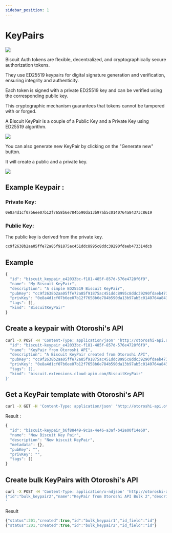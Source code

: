 ```yaml
---
sidebar_position: 1
---
```



# KeyPairs

![](/img/undraw_fingerprint.svg)

Biscuit Auth tokens are flexible, decentralized, and cryptographically secure authorization tokens. 

They use ED25519 keypairs for digital signature generation and verification, ensuring integrity and authenticity.

Each token is signed with a private ED25519 key and can be verified using the corresponding public key. 

This cryptographic mechanism guarantees that tokens cannot be tampered with or forged.

A Biscuit KeyPair is a couple of a Public Key and a Private Key using ED25519 algorithm.

![](/screenshots/biscuit-keypair-creation.png)

You can also generate new KeyPair by clicking on the "Generate new" button.

It will create a public and a private key.

![](/screenshots/biscuit-keypair-creation-generate-new.png)

## Example Keypair :

### Private Key:
```txt
0e8a4d1cf07b6ee07b12f7658b6e784b590da13b97ab5c0140764a84373c8619
```

### Public Key:
The public key is derived from the private key.

```txt
cc9f2638b2aa05ffe72a85f91875ac451ddc8995c8ddc39290fdaeb473314dcb
```

## Example

```javascript
{
  "id": "biscuit_keypair_e42033bc-f181-485f-857d-576e4728f6f9",
  "name": "My Biscuit KeyPair",
  "description": "A simple ED25519 Biscuit KeyPair",
  "pubKey": "cc9f2638b2aa05ffe72a85f91875ac451ddc8995c8ddc39290fdaeb473314dcb",
  "privKey": "0e8a4d1cf07b6ee07b12f7658b6e784b590da13b97ab5c0140764a84373c8619",
  "tags": [],
  "kind": "BiscuitKeyPair"
}
```

## Create a keypair with Otoroshi's API
```bash 
curl -X POST -H 'Content-Type: application/json' 'http://otoroshi-api.oto.tools:8080/apis/biscuit.extensions.cloud-apim.com/v1/biscuit-keypairs' -u admin-api-apikey-id:admin-api-apikey-secret -d '{
  "id": "biscuit-keypair_e42033bc-f181-485f-857d-576e4728f6f9",
  "name": "KeyPair from Otoroshi API",
  "description": "A Biscuit KeyPair created from Otoroshi API",
  "pubKey": "cc9f2638b2aa05ffe72a85f91875ac451ddc8995c8ddc39290fdaeb473314dcb",
  "privKey": "0e8a4d1cf07b6ee07b12f7658b6e784b590da13b97ab5c0140764a84373c8619",
  "tags": [],
  "kind": "biscuit.extensions.cloud-apim.com/BiscuitKeyPair"
}'
```

## Get a KeyPair template with Otoroshi's API
```bash 
curl -X GET -H 'Content-Type: application/json' 'http://otoroshi-api.oto.tools:8080/apis/biscuit.extensions.cloud-apim.com/v1/biscuit-keypairs/_template' -u admin-api-apikey-id:admin-api-apikey-secret
```

Result : 
```js
{
  "id": "biscuit-keypair_b6f88449-9c1a-4e46-a3af-b42e00f14e60",
  "name": "New Biscuit Key Pair",
  "description": "New biscuit KeyPair",
  "metadata": {},
  "pubKey": "",
  "privKey": "",
  "tags": []
}
```

## Create bulk KeyPairs with Otoroshi's API
```bash 
curl -X POST -H 'Content-Type: application/x-ndjson' 'http://otoroshi-api.oto.tools:8080/apis/biscuit.extensions.cloud-apim.com/v1/biscuit-keypairs/_bulk' -u admin-api-apikey-id:admin-api-apikey-secret -d '{"id":"bulk_keypair1","name":"KeyPair from Otoroshi API Bulk 1","description":"A Biscuit KeyPair created from Otoroshi API","pubKey":"cc9f2638b2aa05ffe72a85f91875ac451ddc8995c8ddc39290fdaeb473314dcb","privKey":"0e8a4d1cf07b6ee07b12f7658b6e784b590da13b97ab5c0140764a84373c8619","tags":[],"kind":"biscuit.extensions.cloud-apim.com/BiscuitKeyPair"}
{"id":"bulk_keypair2","name":"KeyPair from Otoroshi API Bulk 2","description":"A Biscuit KeyPair created from Otoroshi API","pubKey":"cc9f2638b2aa05ffe72a85f91875ac451ddc8995c8ddc39290fdaeb473314dcb","privKey":"0e8a4d1cf07b6ee07b12f7658b6e784b590da13b97ab5c0140764a84373c8619","tags":[],"kind":"biscuit.extensions.cloud-apim.com/BiscuitKeyPair"}
'
```

Result

```js
{"status":201,"created":true,"id":"bulk_keypair1","id_field":"id"}
{"status":201,"created":true,"id":"bulk_keypair2","id_field":"id"}
```